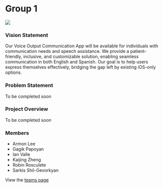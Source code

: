 # Group 1

![](/library.jpg)

### Vision Statement

Our Voice Output Communication App will be available for individuals with communication needs and speech assistance. We provide a patient-friendly, inclusive, and customizable solution, enabling seamless communication in both English and Spanish. Our goal is to help users express themselves effectively, bridging the gap left by existing iOS-only options.

### Problem Statement

To be completed soon

### Project Overview

To be completed soon

### Members

- Armon Lee
- Gagik Papoyan
- Ian Valle
- Kaijing Zheng
- Robin Rosculete
- Sarkis Shil-Gevorkyan

View the [teams page](/group-1/team)
